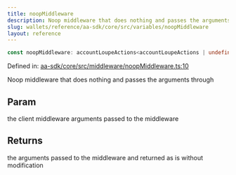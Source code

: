 ```yaml
---
title: noopMiddleware
description: Noop middleware that does nothing and passes the arguments through
slug: wallets/reference/aa-sdk/core/src/variables/noopMiddleware
layout: reference
---
```


```ts
const noopMiddleware: accountLoupeActions<accountLoupeActions | undefined>;
```

Defined in: [aa-sdk/core/src/middleware/noopMiddleware.ts:10](https://github.com/alchemyplatform/aa-sdk/blob/da19afd63b0ba06a4de95b0d2d7871f64d546304/aa-sdk/core/src/middleware/noopMiddleware.ts#L10)

Noop middleware that does nothing and passes the arguments through

## Param

the client middleware arguments passed to the middleware

## Returns

the arguments passed to the middleware and returned as is without modification
